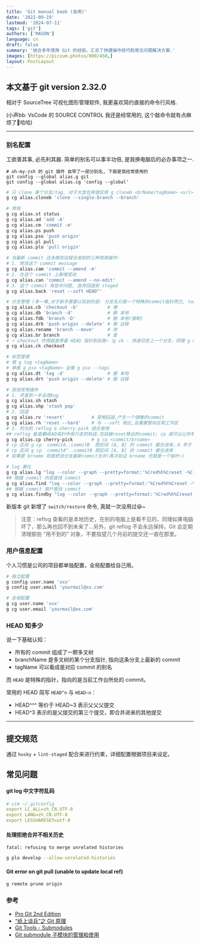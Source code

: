 ```yaml
---
title: 'Git manual book (自用)'
date: '2022-09-19'
lastmod: '2024-07-11'
tags: ['git']
authors: ['MASON']
language: cn
draft: false
summary: '结合多年使用 Git 的经验，汇总了快捷操作技巧和常见问题解决方案.'
images: [https://picsum.photos/800/450,]
layout: PostLayout
---
```


## **本文基于 git version 2.32.0**

相对于 SourceTree 可视化图形管理软件, 我更喜欢简约直接的命令行风格.

(小声bb: VsCode 的 SOURCE CONTROL 我还是经常用的, 这个敲命令就有点麻烦了👿哈哈)

---

### 别名配置

工欲善其事, 必先利其器. 简单的别名可以事半功倍, 是我换电脑后的必办事项之一.

```sh:前置操作(复制进terminal回车即可)
# oh-my-zsh 的 git 插件 自带了一部分别名, 下面是我经常使用的
git config --global alias.g git
git config --global alias.cg 'config --global'
```

```sh
# 只 clone 某个分支/tag, 对于大型仓库很实用 g cloneb <brName/tagName> <url>
g cg alias.cloneb 'clone --single-branch --branch'

# 常规
g cg alias.st status
g cg alias.ad 'add -A'
g cg alias.cm 'commit -m'
g cg alias.ps push
g cg alias.pso 'push origin'
g cg alias.pl pull
g cg alias.plo 'pull origin'

# 当最新 commit 还未推到远程仓库前的三种常用操作:
# 1. 修改这个 commit message
g cg alias.cam 'commit --amend -m'
# 2. 在这个 commit 上新增变动
g cg alias.can 'commit --amend --no-edit'
# 3. 这个 commit 有些许问题, 放弃回退到 staged
g cg alias.back 'reset --soft HEAD^'

# 分支管理 (多一嘴,对于新手需要认知到的是: 分支名只是一个特殊的commit指针而已, tag 也一样❕)
g cg alias.cb 'checkout -b'           # 增
g cg alias.db 'branch -d'             # 删 本地
g cg alias.fdb 'branch -D'            # 删 本地(强制)
g cg alias.drb 'push origin --delete' # 删 远程
g cg alias.rename 'branch --move'     # 改
g cg alias.br branch                  # 查
# ⭐️ checkout 作用就是带着 HEAD 指针到处跑~（g ck - 快速切至上一个分支，同理 g merge -）
g cg alias.ck checkout

# 标签管理
# 增 g tag <tagName>
# 单推 g pso <tagName> 全推 g pso --tags
g cg alias.dt 'tag -d'                # 删 本地
g cg alias.drt 'push origin --delete' # 删 远程

# 其他常用操作
# 1. 开发到一半去改bug
g cg alias.sh stash
g cg alias.shp 'stash pop'
# 2. 回退
g cg alias.rv 'revert'          # 变相回退,产生一个镜像的commit
g cg alias.rh 'reset --hard'    # 与 --soft 相比,会重置暂存区和工作区
# 3. 时光机 reflog & cherry-pick 结合使用
## reflog 能查看HEAD指针所有行走的轨迹,包括被reset移出的commit; cp 就可以让你有后悔药了~
g cg alias.cp cherry-pick       # g cp <commit/brname>
# cp 区间 g cp  commitA..commitB  把区间 (A, B] 的 commit 都合进来，A 早于 B 的
# cp 区间 g cp  commitA^..commitB 把区间 [A, B] 的 commit 都合进来
# 如果是 brname 则是把该分支最新commit合并(再次验证 brname 也就是一个指针~)

# log 美化
g cg alias.lg "log --color --graph --pretty=format:'%Cred%h%Creset -%C(yellow)%d%Creset %s %Cgreen(%cr) %C(bold blue)<%an>%Creset' --abbrev-commit"
## 根据 commit 内容查找 commit
g cg alias.find "log --color --graph --pretty=format:'%Cred%h%Creset -%C(yellow)%d%Creset %s %Cgreen(%cr) %C(bold blue)<%an>%Creset' --abbrev-commit --grep"
## 根据 commit 用户查找 commit
g cg alias.findby "log --color --graph --pretty=format:'%Cred%h%Creset -%C(yellow)%d%Creset %s %Cgreen(%cr) %C(bold blue)<%an>%Creset' --abbrev-commit --author"
```

新版本 git 新增了 `switch/restore` 命令, 真就一次没用过😆~

> 注意：reflog 查看的是本地历史，在别的电脑上是看不见的，同理如果电脑坏了，那么再也回不到未来了...另外，git reflog 不会永远保持，Git 会定期清理那些 “用不到的” 对象，不要指望几个月前的提交还一直在那里。

### 用户信息配置

个人习惯是公司的项目都单独配置，全局配置给自己用。

```sh
# 独立配置
g config user.name 'xxx'
g config user.email 'yourmail@xx.com'

# 全局配置
g cg user.name 'xxx'
g cg user.email 'yourmail@xx.com'
```

### HEAD 知多少

说一下基础认知：

- 所有的 commit 组成了一颗多叉树
- branchName 是多叉树的某个分支指针, 指向这条分支上最新的 commit
- tagName 可以看成是对应 commit 的别名

而 `HEAD` 是特殊的指针，指向的是当前工作台所处的 commit。

常用的 HEAD 简写 `HEAD^n` 与 `HEAD~n`：

- HEAD^^^ 等价于 HEAD~3 表示父父父提交
- HEAD^3 表示的是父提交的第三个提交，即合并进来的其他提交

---

## 提交规范

通过 `husky` + `lint-staged` 配合来进行约束，详细配置根据项目来设定。

## 常见问题

#### git log 中文字符乱码

```yml
# vim ~/.gitconfig
export LC_ALL=zh_CN.UTF-8
export LANG=zh_CN.UTF-8
export LESSHARESET=utf-8
```

#### 处理拒绝合并不相关历史

`fatal: refusing to merge unrelated histories`

```sh {lineNos=false}
g plo develop --allow-unrelated-histories
```

#### Git error on git pull (unable to update local ref)

```sh
g remote prune origin
```

### 参考

- [Pro Git 2nd Edition](https://git-scm.com)
- [“纸上谈兵”之 Git 原理](https://mp.weixin.qq.com/s/FSBEM2GqhpVJ6yw9FkxnGA)
- [Git Tools - Submodules](https://git-scm.com/book/en/v2/Git-Tools-Submodules)
- [Git submodule 子模块的管理和使用](https://www.jianshu.com/p/9000cd49822c)
